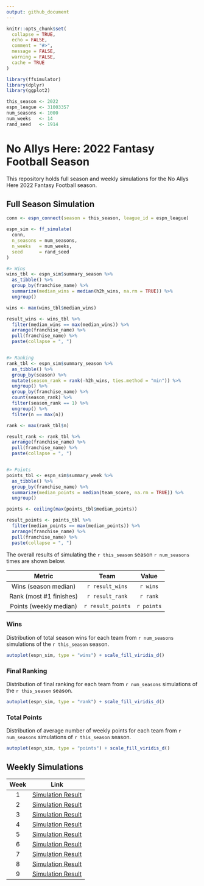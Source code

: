 ```yaml
---
output: github_document
---
```


<!-- README.md is generated from README.Rmd. Please edit that file -->

```r
knitr::opts_chunk$set(
  collapse = TRUE,
  echo = FALSE,
  comment = "#>",
  message = FALSE,
  warning = FALSE,
  cache = TRUE
)

library(ffsimulator)
library(dplyr)
library(ggplot2)

this_season <- 2022
espn_league <- 31003357
num_seasons <- 1000
num_weeks   <- 14
rand_seed   <- 1914
```

# No Allys Here: 2022 Fantasy Football Season

<!-- badges: start -->

<!-- badges: end -->

This repository holds full season and weekly simulations for the No Allys Here 2022 Fantasy Football season.

## Full Season Simulation

```r
conn <- espn_connect(season = this_season, league_id = espn_league)

espn_sim <- ff_simulate(
  conn, 
  n_seasons = num_seasons,
  n_weeks   = num_weeks,
  seed      = rand_seed
)
```

```r
#> Wins
wins_tbl <- espn_sim$summary_season %>% 
  as_tibble() %>% 
  group_by(franchise_name) %>% 
  summarize(median_wins = median(h2h_wins, na.rm = TRUE)) %>% 
  ungroup()

wins <- max(wins_tbl$median_wins)

result_wins <- wins_tbl %>% 
  filter(median_wins == max(median_wins)) %>%
  arrange(franchise_name) %>% 
  pull(franchise_name) %>% 
  paste(collapse = ", ")


#> Ranking
rank_tbl <- espn_sim$summary_season %>% 
  as_tibble() %>%
  group_by(season) %>% 
  mutate(season_rank = rank(-h2h_wins, ties.method = "min")) %>% 
  ungroup() %>%
  group_by(franchise_name) %>% 
  count(season_rank) %>% 
  filter(season_rank == 1) %>% 
  ungroup() %>% 
  filter(n == max(n))

rank <- max(rank_tbl$n)

result_rank <- rank_tbl %>% 
  arrange(franchise_name) %>% 
  pull(franchise_name) %>% 
  paste(collapse = ", ")


#> Points
points_tbl <- espn_sim$summary_week %>% 
  as_tibble() %>% 
  group_by(franchise_name) %>% 
  summarize(median_points = median(team_score, na.rm = TRUE)) %>% 
  ungroup()

points <- ceiling(max(points_tbl$median_points))

result_points <- points_tbl %>% 
  filter(median_points == max(median_points)) %>% 
  arrange(franchise_name) %>% 
  pull(franchise_name) %>% 
  paste(collapse = ", ")
```

The overall results of simulating the `r this_season` season `r num_seasons` times are shown below.

|         Metric          |       Team        |   Value    |
|:-----------------------:|:-----------------:|:----------:|
|  Wins (season median)   |  `r result_wins`  |  `r wins`  |
| Rank (most #1 finishes) |  `r result_rank`  |  `r rank`  |
| Points (weekly median)  | `r result_points` | `r points` |

### Wins

Distribution of total season wins for each team from `r num_seasons` simulations of the `r this_season` season.

```r
autoplot(espn_sim, type = "wins") + scale_fill_viridis_d()
```

### Final Ranking

Distribution of final ranking for each team from `r num_seasons` simulations of the `r this_season` season.

```r
autoplot(espn_sim, type = "rank") + scale_fill_viridis_d()
```

### Total Points

Distribution of average number of weekly points for each team from `r num_seasons` simulations of `r this_season` season.

```r
autoplot(espn_sim, type = "points") + scale_fill_viridis_d()
```

## Weekly Simulations

| Week | Link                          |
|:----:|:-----------------------------:|
|  1   | [Simulation Result](/Week 1/) |
|  2   | [Simulation Result](/Week 2/) |
|  3   | [Simulation Result](/Week 3/) |
|  4   | [Simulation Result](/Week 4/) |
|  5   | [Simulation Result](/Week 5/) |
|  6   | [Simulation Result](/Week 6/) |
|  7   | [Simulation Result](/Week 7/) |
|  8   | [Simulation Result](/Week 8/) |
|  9   | [Simulation Result](/Week 9/) |
